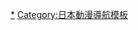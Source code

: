 {{Navbox
|name = 彩雲國物語
|title = 《彩云国物语》（作者：[[雪乃纱衣]]）
|titlestyle = background:#ff8d2
|group1 = 相关作品
|list1 = [[彩云国物语|电视动画]] - [[彩云国物语 ～双剑之舞～|广播剧]]
|group2 = [[彩云国物语角色列表|登场角色]]
|list2 = {{Navbox|child
|group1 = 男性
|list1 = 
|group2 = 女性
|list2 = [[红秀丽]] - [[红蔷君]] - [[缥珠翠]] - [[缥英姬]] - [[茶春姬]] - [[苍瑶姬]] }}
|group3 = 相关条目
|list3 = [[由罗海里]] - [[彩云国物语用语列表|用语列表]]
}}<noinclude>
{{DEFAULTSORT:C}}
[[Category:彩云国物语|*{{PAGENAME}}]]
[[Category:日本動漫導航模板]]
</noinclude>